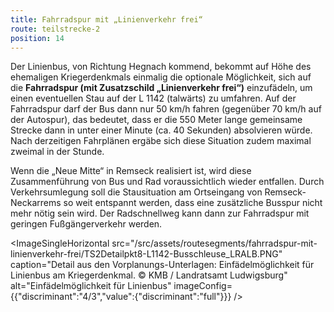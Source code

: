 ```yaml
---
title: Fahrradspur mit „Linienverkehr frei“
route: teilstrecke-2
position: 14
---
```

Der Linienbus, von Richtung Hegnach kommend, bekommt auf Höhe des ehemaligen Kriegerdenkmals einmalig die optionale Möglichkeit, sich auf die **Fahrradspur (mit Zusatzschild „Linienverkehr frei“)** einzufädeln, um einen eventuellen Stau auf der L 1142 (talwärts) zu umfahren. Auf der Fahrradspur darf der Bus dann nur 50 km/h fahren (gegenüber 70 km/h auf der Autospur), das bedeutet, dass er die 550 Meter lange gemeinsame Strecke dann in unter einer Minute (ca. 40 Sekunden) absolvieren würde. Nach derzeitigen Fahrplänen ergäbe sich diese Situation zudem maximal zweimal in der Stunde.

Wenn die „Neue Mitte“ in Remseck realisiert ist, wird diese Zusammenführung von Bus und Rad voraussichtlich wieder entfallen. Durch Verkehrsumlegung soll die Stausituation am Ortseingang von Remseck-Neckarrems so weit entspannt werden, dass eine zusätzliche Busspur nicht mehr nötig sein wird. Der Radschnellweg kann dann zur Fahrradspur mit geringen Fußgängerverkehr werden.

<ImageSingleHorizontal src="/src/assets/routesegments/fahrradspur-mit-linienverkehr-frei/TS2Detailpkt8-L1142-Busschleuse_LRALB.PNG" caption="Detail aus den Vorplanungs-Unterlagen: Einfädelmöglichkeit für Linienbus am Kriegerdenkmal. © KMB / Landratsamt Ludwigsburg" alt="Einfädelmöglichkeit für Linienbus" imageConfig={{"discriminant":"4/3","value":{"discriminant":"full"}}} />
